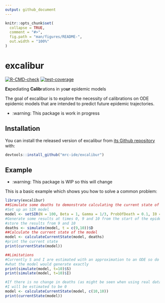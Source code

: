 ```yaml
---
output: github_document
---
```


<!-- README.md is generated from README.Rmd. Please edit that file -->

```r
knitr::opts_chunk$set(
  collapse = TRUE,
  comment = "#>",
  fig.path = "man/figures/README-",
  out.width = "100%"
)
```

# excalibur

<!-- badges: start -->
[![R-CMD-check](https://github.com/mrc-ide/excalibur/actions/workflows/R-CMD-check.yaml/badge.svg?branch=main)](https://github.com/mrc-ide/excalibur/actions/workflows/R-CMD-check.yaml)
[![test-coverage](https://github.com/mrc-ide/excalibur/actions/workflows/test-coverage.yaml/badge.svg?branch=main)](https://github.com/mrc-ide/excalibur/actions/workflows/test-coverage.yaml)
<!-- badges: end -->

**Ex**pediating **Calib**rations in yo**ur** epidemic models

The goal of excalibur is to explore the necessity of calibrations on ODE 
epidemic models that are intended to predict future epidemic trajectories.

* :warning: This package is work in progress

## Installation

You can install the released version of excalibur from [its Github repository](https://github.com/mrc-ide/excalibur) with:

``` r
devtools::install_github("mrc-ide/excalibur")
```

## Example

* :warning: This package is WIP so this will change

This is a basic example which shows you how to solve a common problem:

```r
library(excalibur)
##Simulate some deaths to demonstrate calculating the current state of the model
#Set up an SIR model
model <- setSIR(N = 100, Beta = 1, Gamma = 1/3, ProbOfDeath = 0.1, I0 = 1)
#Generate some results at times 0, 9 and 10 from the start of the epidemic and
#store the results from 9 and 10
deaths <- simulate(model, t = c(9,10))$D
##Calculate the current state of the model
model <- calculateCurrentState(model, deaths)
#print the current state
print(currentState(model))

##Limitations
#Currently S and I are estimated with an approximation to an ODE so do not equal
#what the model would generate exactly
print(simulate(model, t=10)$S)
print(simulate(model, t=10)$I)

#If there is no change in deaths (as might be seen when using real data) then
#I will be estimated to be 0
model <- calculateCurrentState(model, c(10,10))
print(currentState(model))
```
